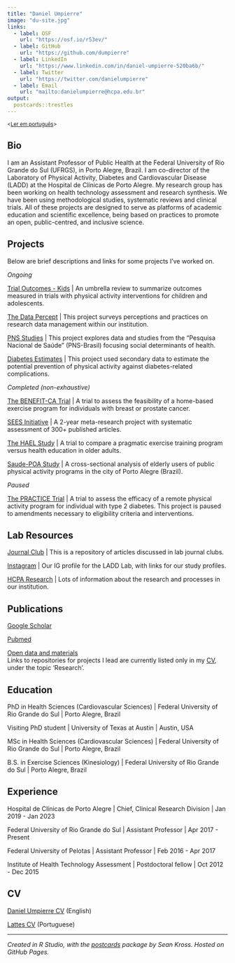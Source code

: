 ```yaml
---
title: "Daniel Umpierre"
image: "du-site.jpg"
links:
  - label: OSF
    url: "https://osf.io/r53ev/"
  - label: GitHub
    url: "https://github.com/dumpierre"
  - label: LinkedIn
    url: "https://www.linkedin.com/in/daniel-umpierre-520ba6b/"
  - label: Twitter
    url: "https://twitter.com/danielumpierre" 
  - label: Email
    url: "mailto:danielumpierre@hcpa.edu.br"
output:
  postcards::trestles
---
```


^\<[Ler em português](../br)\>^

## Bio

I am an Assistant Professor of Public Health at the Federal University of Rio Grande do Sul (UFRGS), in Porto Alegre, Brazil. I am co-director of the Laboratory of Physical Activity, Diabetes and Cardiovascular Disease (LADD) at the Hospital de Clínicas de Porto Alegre. My research group has been working on health technology assessment and research synthesis. We have been using methodological studies, systematic reviews and clinical trials. All of these projects are designed to serve as platforms of academic education and scientific excellence, being based on practices to promote an open, public-centred, and inclusive science.

## Projects

Below are brief descriptions and links for some projects I've worked on.

*Ongoing*

[Trial Outcomes - Kids](https://osf.io/3zcfn/) \| An umbrella review to summarize outcomes measured in trials with physical activity interventions for children and adolescents.

[The Data Percept](https://osf.io/gw2x6/) \| This project surveys perceptions and practices on research data management within our institution.

[PNS Studies](https://osf.io/gw2x6/) \| This project explores data and studies from the "Pesquisa Nacional de Saúde" (PNS-Brasil) focusing social determinants of health.

[Diabetes Estimates](https://osf.io/gw2x6/) \| This project used secondary data to estimate the potential prevention of physical activity against diabetes-related complications.

*Completed (non-exhaustive)*

[The BENEFIT-CA Trial](https://osf.io/gw2x6/) \| A trial to assess the feasibility of a home-based exercise program for individuals with breast or prostate cancer.

[SEES Initiative](https://sees-initiative.org/) \| A 2-year meta-research project with systematic assessment of 300+ published articles.

[The HAEL Study](https://osf.io/56wrv/) \| A trial to compare a pragmatic exercise training program versus health education in older adults.

[Saude-POA Study](https://osf.io/q4r69/) \| A cross-sectional analysis of elderly users of public physical activity programs in the city of Porto Alegre (Brazil).

*Paused*

[The PRACTICE Trial](https://osf.io/npxdw/) \| A trial to assess the efficacy of a remote physical activity program for individual with type 2 diabetes. This project is paused to amendments necessary to eligibility criteria and interventions.

## Lab Resources

[Journal Club](https://osf.io/75bna/) \| This is a repository of articles discussed in lab journal clubs.

[Instagram](https://www.instagram.com/ladd-hcpa/) \| Our IG profile for the LADD Lab, with links for our study profiles.

[HCPA Research](https://www.hcpa.edu.br/pesquisa) \| Lots of information about the research and processes in our institution.

## Publications

[Google Scholar](https://scholar.google.com.br/citations?user=1vl98BgAAAAJ)

[Pubmed](https://pubmed.ncbi.nlm.nih.gov/?term=umpierre+d%5Bauthor%5D+not+1989%5Bdp%5D)

[Open data and materials\
]{.underline}Links to repositories for projects I lead are currently listed only in my [CV](https://github.com/dumpierre/website/raw/main/CV-DanielUmpierre.pdf), under the topic 'Research'.

## Education

PhD in Health Sciences (Cardiovascular Sciences) \| Federal University of Rio Grande do Sul \| Porto Alegre, Brazil

Visiting PhD student \| University of Texas at Austin \| Austin, USA

MSc in Health Sciences (Cardiovascular Sciences) \| Federal University of Rio Grande do Sul \| Porto Alegre, Brazil

B.S. in Exercise Sciences (Kinesiology) \| Federal University of Rio Grande do Sul \| Porto Alegre, Brazil

## Experience

Hospital de Clínicas de Porto Alegre \| Chief, Clinical Research Division \| Jan 2019 - Jan 2023

Federal University of Rio Grande do Sul \| Assistant Professor \| Apr 2017 - Present

Federal University of Pelotas \| Assistant Professor \| Feb 2016 - Apr 2017

Institute of Health Technology Assessment \| Postdoctoral fellow \| Oct 2012 - Dec 2015

## CV

[Daniel Umpierre CV](https://github.com/dumpierre/website/raw/main/CV-DanielUmpierre.pdf) (English)

[Lattes CV](http://lattes.cnpq.br/7262168077244929) (Portuguese)

------------------------------------------------------------------------

*Created in R Studio, with the [postcards](https://github.com/seankross/postcards) package by Sean Kross. Hosted on GitHub Pages.*
